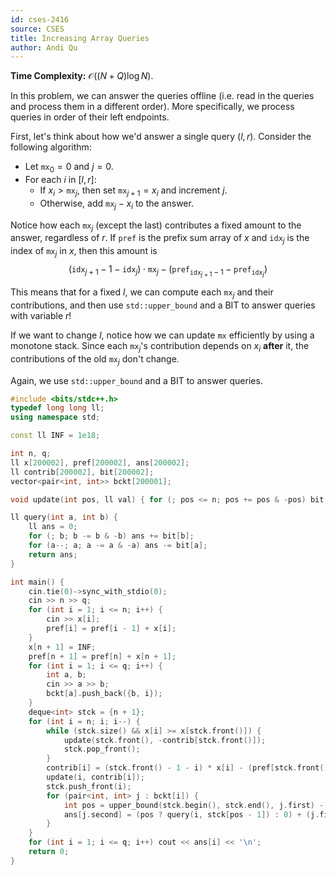 ```yaml
---
id: cses-2416
source: CSES
title: Increasing Array Queries
author: Andi Qu
---
```


**Time Complexity:** $\mathcal O((N + Q) \log N)$.

In this problem, we can answer the queries offline (i.e. read in the queries and process them in a different order). More specifically, we process queries in order of their left endpoints.

First, let's think about how we'd answer a single query $(l, r)$. Consider the following algorithm:
- Let $\texttt{mx}_0 = 0$ and $j = 0$.
- For each $i$ in $[l, r]$:
    - If $x_i > \texttt{mx}_j$, then set $\texttt{mx}_{j + 1} = x_i$ and increment $j$.
    - Otherwise, add $\texttt{mx}_j - x_i$ to the answer.

Notice how each $\texttt{mx}_j$ (except the last) contributes a fixed amount to the answer, regardless of $r$. If $\texttt{pref}$ is the prefix sum array of $x$ and $\texttt{idx}_j$ is the index of $\texttt{mx}_j$ in $x$, then this amount is
$$
(\texttt{idx}_{j + 1} - 1 - \texttt{idx}_j) \cdot \texttt{mx}_j - (\texttt{pref}_{\texttt{idx}_{j + 1} - 1} - \texttt{pref}_{\texttt{idx}_j})
$$

This means that for a fixed $l$, we can compute each $\texttt{mx}_j$ and their contributions, and then use `std::upper_bound` and a BIT to answer queries with variable $r$!

If we want to change $l$, notice how we can update $\texttt{mx}$ efficiently by using a monotone stack. Since each $\texttt{mx}_j$'s contribution depends on $x_i$ **after** it, the contributions of the old $\texttt{mx}_j$ don't change.

Again, we use `std::upper_bound` and a BIT to answer queries.

<LanguageSection>

<CPPSection>

```cpp
#include <bits/stdc++.h>
typedef long long ll;
using namespace std;

const ll INF = 1e18;

int n, q;
ll x[200002], pref[200002], ans[200002];
ll contrib[200002], bit[200002];
vector<pair<int, int>> bckt[200001];

void update(int pos, ll val) { for (; pos <= n; pos += pos & -pos) bit[pos] += val; }

ll query(int a, int b) {
    ll ans = 0;
    for (; b; b -= b & -b) ans += bit[b];
    for (a--; a; a -= a & -a) ans -= bit[a];
    return ans;
}

int main() {
    cin.tie(0)->sync_with_stdio(0);
    cin >> n >> q;
    for (int i = 1; i <= n; i++) {
        cin >> x[i];
        pref[i] = pref[i - 1] + x[i];
    }
    x[n + 1] = INF;
    pref[n + 1] = pref[n] + x[n + 1];
    for (int i = 1; i <= q; i++) {
        int a, b;
        cin >> a >> b;
        bckt[a].push_back({b, i});
    }
    deque<int> stck = {n + 1};
    for (int i = n; i; i--) {
        while (stck.size() && x[i] >= x[stck.front()]) {
            update(stck.front(), -contrib[stck.front()]);
            stck.pop_front();
        }
        contrib[i] = (stck.front() - 1 - i) * x[i] - (pref[stck.front() - 1] - pref[i]);
        update(i, contrib[i]);
        stck.push_front(i);
        for (pair<int, int> j : bckt[i]) {
            int pos = upper_bound(stck.begin(), stck.end(), j.first) - stck.begin() - 1;
            ans[j.second] = (pos ? query(i, stck[pos - 1]) : 0) + (j.first - stck[pos]) * x[stck[pos]] - (pref[j.first] - pref[stck[pos]]);
        }
    }
    for (int i = 1; i <= q; i++) cout << ans[i] << '\n';
    return 0;
}
```

</CPPSection>

</LanguageSection>

